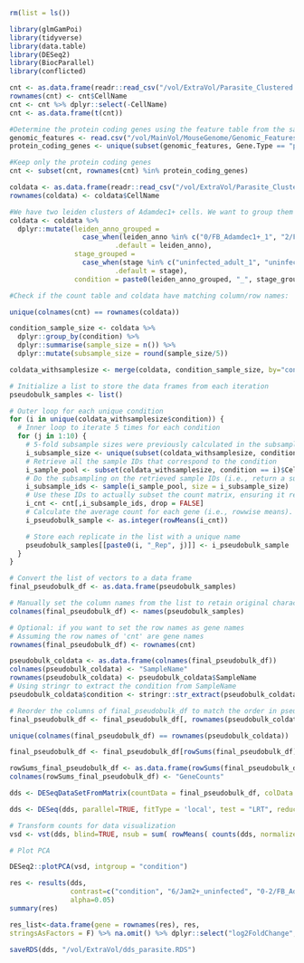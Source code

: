 ```r
rm(list = ls())
```

```r
library(glmGamPoi)
library(tidyverse)
library(data.table)
library(DESeq2)
library(BiocParallel)
library(conflicted)
```

```r
cnt <- as.data.frame(readr::read_csv("/vol/ExtraVol/Parasite_Clustered.csv"))
rownames(cnt) <- cnt$CellName
cnt <- cnt %>% dplyr::select(-CellName)
cnt <- as.data.frame(t(cnt))
```
```r
#Determine the protein coding genes using the feature table from the same reference genome that was used for alignment
genomic_features <- read.csv("/vol/MainVol/MouseGenome/Genomic_Features.tsv", row.names = NULL, sep="\t")
protein_coding_genes <- unique(subset(genomic_features, Gene.Type == "protein-coding")$Symbol)
```

```r
#Keep only the protein coding genes
cnt <- subset(cnt, rownames(cnt) %in% protein_coding_genes)
```

```r
coldata <- as.data.frame(readr::read_csv("/vol/ExtraVol/Parasite_Clustered_Metadata.csv")) %>% dplyr::select(CellName, leiden_anno, stage)
rownames(coldata) <- coldata$CellName

#We have two leiden clusters of Adamdec1+ cells. We want to group them together for DEX analysis. We also have two samples of uninfected cells. We should group them too.
coldata <- coldata %>% 
  dplyr::mutate(leiden_anno_grouped = 
                  case_when(leiden_anno %in% c("0/FB_Adamdec1+_1", "2/FB_Adamdec1+_2") ~ "0-2/FB_Adamdec1+",
                          .default = leiden_anno),
                stage_grouped =
                  case_when(stage %in% c("uninfected_adult_1", "uninfected_adult_2") ~ "uninfected", 
                          .default = stage),
                condition = paste0(leiden_anno_grouped, "_", stage_grouped))
```

```r
#Check if the count table and coldata have matching column/row names:

unique(colnames(cnt) == rownames(coldata))
```

```r
condition_sample_size <- coldata %>%
  dplyr::group_by(condition) %>%
  dplyr::summarise(sample_size = n()) %>%
  dplyr::mutate(subsample_size = round(sample_size/5))
```

```r
coldata_withsamplesize <- merge(coldata, condition_sample_size, by="condition", all=TRUE)
```

```r
# Initialize a list to store the data frames from each iteration
pseudobulk_samples <- list()

# Outer loop for each unique condition
for (i in unique(coldata_withsamplesize$condition)) {
  # Inner loop to iterate 5 times for each condition
  for (j in 1:10) {
    # 5-fold subsample sizes were previously calculated in the subsample_size column
    i_subsample_size <- unique(subset(coldata_withsamplesize, condition == i)$subsample_size)
    # Retrieve all the sample IDs that correspond to the condition
    i_sample_pool <- subset(coldata_withsamplesize, condition == i)$CellName
    # Do the subsampling on the retrieved sample IDs (i.e., return a subset of IDs)
    i_subsample_ids <- sample(i_sample_pool, size = i_subsample_size)
    # Use these IDs to actually subset the count matrix, ensuring it remains a matrix
    i_cnt <- cnt[,i_subsample_ids, drop = FALSE]
    # Calculate the average count for each gene (i.e., rowwise means). This is 1 pseudobulk replicate.
    i_pseudobulk_sample <- as.integer(rowMeans(i_cnt))

    # Store each replicate in the list with a unique name
    pseudobulk_samples[[paste0(i, "_Rep", j)]] <- i_pseudobulk_sample
  }
}

# Convert the list of vectors to a data frame
final_pseudobulk_df <- as.data.frame(pseudobulk_samples)

# Manually set the column names from the list to retain original characters
colnames(final_pseudobulk_df) <- names(pseudobulk_samples)

# Optional: if you want to set the row names as gene names
# Assuming the row names of 'cnt' are gene names
rownames(final_pseudobulk_df) <- rownames(cnt)
```

```r
pseudobulk_coldata <- as.data.frame(colnames(final_pseudobulk_df))
colnames(pseudobulk_coldata) <- "SampleName"
rownames(pseudobulk_coldata) <- pseudobulk_coldata$SampleName
# Using stringr to extract the condition from SampleName
pseudobulk_coldata$condition <- stringr::str_extract(pseudobulk_coldata$SampleName, ".*?(?=_Rep)")
```

```r
# Reorder the columns of final_pseudobulk_df to match the order in pseudobulk_coldata$SampleName
final_pseudobulk_df <- final_pseudobulk_df[, rownames(pseudobulk_coldata)]

unique(colnames(final_pseudobulk_df) == rownames(pseudobulk_coldata))
```

```r
final_pseudobulk_df <- final_pseudobulk_df[rowSums(final_pseudobulk_df) > 10,]
```

```r
rowSums_final_pseudobulk_df <- as.data.frame(rowSums(final_pseudobulk_df))
colnames(rowSums_final_pseudobulk_df) <- "GeneCounts"
```

```r
dds <- DESeqDataSetFromMatrix(countData = final_pseudobulk_df, colData = pseudobulk_coldata, design = ~condition)
```

```r
dds <- DESeq(dds, parallel=TRUE, fitType = 'local', test = "LRT", reduced = ~1, sfType = "poscounts")
```
```r
# Transform counts for data visualization
vsd <- vst(dds, blind=TRUE, nsub = sum( rowMeans( counts(dds, normalized=TRUE)) > 5 ))

# Plot PCA

DESeq2::plotPCA(vsd, intgroup = "condition")
```

```r
res <- results(dds,
               contrast=c("condition", "6/Jam2+_uninfected", "0-2/FB_Adamdec1+_uninfected"),
               alpha=0.05)
summary(res)
```
```r
res_list<-data.frame(gene = rownames(res), res,
stringsAsFactors = F) %>% na.omit() %>% dplyr::select("log2FoldChange", "padj") %>% dplyr::mutate(minuslogp = -log10(padj), "LFCminuslogp" = log2FoldChange*minuslogp) %>% rownames_to_column(var = "gene")
```


```r
saveRDS(dds, "/vol/ExtraVol/dds_parasite.RDS")
```

